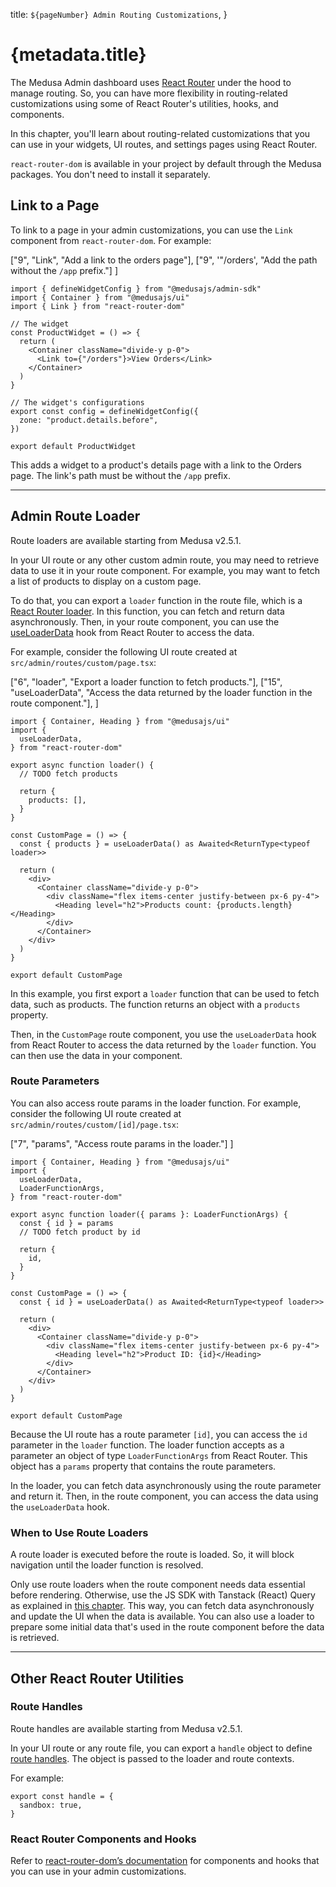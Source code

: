   title: `${pageNumber} Admin Routing Customizations`,
}

# {metadata.title}

The Medusa Admin dashboard uses [React Router](https://reactrouter.com) under the hood to manage routing. So, you can have more flexibility in routing-related customizations using some of React Router's utilities, hooks, and components.

In this chapter, you'll learn about routing-related customizations that you can use in your widgets, UI routes, and settings pages using React Router.

<Note>

`react-router-dom` is available in your project by default through the Medusa packages. You don't need to install it separately.

</Note>

## Link to a Page

To link to a page in your admin customizations, you can use the `Link` component from `react-router-dom`. For example:

  ["9", "Link", "Add a link to the orders page"],
  ["9", '"/orders', "Add the path without the `/app` prefix."]
]

```tsx title="src/admin/widgets/product-widget.tsx" highlights={highlights}
import { defineWidgetConfig } from "@medusajs/admin-sdk"
import { Container } from "@medusajs/ui"
import { Link } from "react-router-dom"

// The widget
const ProductWidget = () => {
  return (
    <Container className="divide-y p-0">
      <Link to={"/orders"}>View Orders</Link>
    </Container>
  )
}

// The widget's configurations
export const config = defineWidgetConfig({
  zone: "product.details.before",
})

export default ProductWidget
```

This adds a widget to a product's details page with a link to the Orders page. The link's path must be without the `/app` prefix.

---

## Admin Route Loader

<Note>

Route loaders are available starting from Medusa v2.5.1.

</Note>

In your UI route or any other custom admin route, you may need to retrieve data to use it in your route component. For example, you may want to fetch a list of products to display on a custom page.

To do that, you can export a `loader` function in the route file, which is a [React Router loader](https://reactrouter.com/6.29.0/route/loader#loader). In this function, you can fetch and return data asynchronously. Then, in your route component, you can use the [useLoaderData](https://reactrouter.com/6.29.0/hooks/use-loader-data#useloaderdata) hook from React Router to access the data.

For example, consider the following UI route created at `src/admin/routes/custom/page.tsx`:

  ["6", "loader", "Export a loader function to fetch products."],
  ["15", "useLoaderData", "Access the data returned by the loader function in the route component."],
]

```tsx title="src/admin/routes/custom/page.tsx" highlights={loaderHighlights}
import { Container, Heading } from "@medusajs/ui"
import {
  useLoaderData,
} from "react-router-dom"

export async function loader() {
  // TODO fetch products

  return {
    products: [],
  }
}

const CustomPage = () => {
  const { products } = useLoaderData() as Awaited<ReturnType<typeof loader>>

  return (
    <div>
      <Container className="divide-y p-0">
        <div className="flex items-center justify-between px-6 py-4">
          <Heading level="h2">Products count: {products.length}</Heading>
        </div>
      </Container>
    </div>
  )
}

export default CustomPage
```

In this example, you first export a `loader` function that can be used to fetch data, such as products. The function returns an object with a `products` property.

Then, in the `CustomPage` route component, you use the `useLoaderData` hook from React Router to access the data returned by the `loader` function. You can then use the data in your component.

### Route Parameters

You can also access route params in the loader function. For example, consider the following UI route created at `src/admin/routes/custom/[id]/page.tsx`:

  ["7", "params", "Access route params in the loader."]
]

```tsx title="src/admin/routes/custom/[id]/page.tsx" highlights={loaderParamHighlights}
import { Container, Heading } from "@medusajs/ui"
import {
  useLoaderData,
  LoaderFunctionArgs,
} from "react-router-dom"

export async function loader({ params }: LoaderFunctionArgs) {
  const { id } = params
  // TODO fetch product by id

  return {
    id,
  }
}

const CustomPage = () => {
  const { id } = useLoaderData() as Awaited<ReturnType<typeof loader>>

  return (
    <div>
      <Container className="divide-y p-0">
        <div className="flex items-center justify-between px-6 py-4">
          <Heading level="h2">Product ID: {id}</Heading>
        </div>
      </Container>
    </div>
  )
}

export default CustomPage
```

Because the UI route has a route parameter `[id]`, you can access the `id` parameter in the `loader` function. The loader function accepts as a parameter an object of type `LoaderFunctionArgs` from React Router. This object has a `params` property that contains the route parameters.

In the loader, you can fetch data asynchronously using the route parameter and return it. Then, in the route component, you can access the data using the `useLoaderData` hook.

### When to Use Route Loaders

A route loader is executed before the route is loaded. So, it will block navigation until the loader function is resolved.

Only use route loaders when the route component needs data essential before rendering. Otherwise, use the JS SDK with Tanstack (React) Query as explained in [this chapter](../tips/page.mdx#send-requests-to-api-routes). This way, you can fetch data asynchronously and update the UI when the data is available. You can also use a loader to prepare some initial data that's used in the route component before the data is retrieved.

---

## Other React Router Utilities

### Route Handles

<Note>

Route handles are available starting from Medusa v2.5.1.

</Note>

In your UI route or any route file, you can export a `handle` object to define [route handles](https://reactrouter.com/start/framework/route-module#handle). The object is passed to the loader and route contexts.

For example:

```tsx title="src/admin/routes/custom/page.tsx"
export const handle = {
  sandbox: true,
}
```

### React Router Components and Hooks

Refer to [react-router-dom’s documentation](https://reactrouter.com/en/6.29.0) for components and hooks that you can use in your admin customizations.
